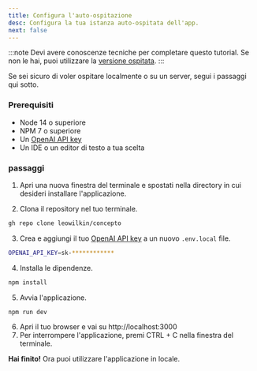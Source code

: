 ```yaml
---
title: Configura l'auto-ospitazione
desc: Configura la tua istanza auto-ospitata dell'app.
next: false
---
```

:::note
Devi avere conoscenze tecniche per completare questo tutorial. Se non le hai, puoi utilizzare la [versione ospitata](/cloud-hosted/).
:::

Se sei sicuro di voler ospitare localmente o su un server, segui i passaggi qui sotto.

### Prerequisiti
- Node 14 o superiore
- NPM 7 o superiore
- Un [OpenAI API key](https://platform.openai.com/api-keys)
- Un IDE o un editor di testo a tua scelta

### passaggi

1. Apri una nuova finestra del terminale e spostati nella directory in cui desideri installare l'applicazione.

2. Clona il repository nel tuo terminale.

```bash title="Terminal"
gh repo clone leowilkin/concepto
```
3. Crea e aggiungi il tuo [OpenAI API key](https://platform.openai.com/api-keys) a un nuovo `.env.local` file.

```bash title=".env.local"
OPENAI_API_KEY=sk-************
```
4. Installa le dipendenze.

```bash title="Terminal"
npm install
```
5. Avvia l'applicazione.

```bash title="Terminal"
npm run dev
```
6. Apri il tuo browser e vai su http://localhost:3000
7. Per interrompere l'applicazione, premi CTRL + C nella finestra del terminale.


**Hai finito!** Ora puoi utilizzare l'applicazione in locale.






